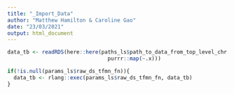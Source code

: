 ```yaml
---
title: "_Import_Data"
author: "Matthew Hamilton & Caroline Gao"
date: "23/03/2021"
output: html_document
---
```


```r
data_tb <- readRDS(here::here(paths_ls$path_to_data_from_top_level_chr %>%
                                purrr::map(~.x)))
```

```r
if(!is.null(params_ls$raw_ds_tfmn_fn)){
  data_tb <- rlang::exec(params_ls$raw_ds_tfmn_fn, data_tb)
}
```



